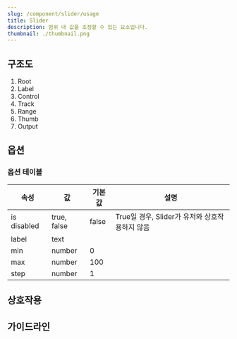 ```yaml
---
slug: /component/slider/usage
title: Slider
description: 범위 내 값을 조정할 수 있는 요소입니다.
thumbnail: ./thumbnail.png
---
```


## 구조도

1. Root
2. Label
3. Control
4. Track
5. Range
6. Thumb
7. Output

## 옵션

### 옵션 테이블

| 속성        | 값          | 기본값 | 설명                                           |
| ----------- | ----------- | ------ | ---------------------------------------------- |
| is disabled | true, false | false  | True일 경우, Slider가 유저와 상호작용하지 않음 |
| label       | text        |        |                                                |
| min         | number      | 0      |                                                |
| max         | number      | 100    |                                                |
| step        | number      | 1      |                                                |

## 상호작용

## 가이드라인
